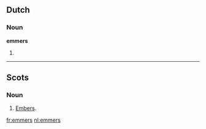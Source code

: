 ==Dutch==

===Noun===
'''emmers'''

# {{plural of|lang=nl|emmer}}

----

==Scots==

===Noun===
{{sco-pl}}

# [[embers|Embers]].

[[fr:emmers]]
[[nl:emmers]]